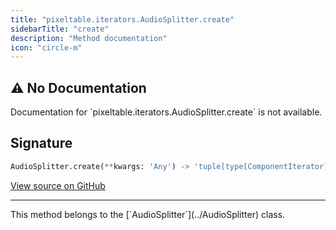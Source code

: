 ```yaml
---
title: "pixeltable.iterators.AudioSplitter.create"
sidebarTitle: "create"
description: "Method documentation"
icon: "circle-m"
---
```

## ⚠️ No Documentation

<Warning>
Documentation for `pixeltable.iterators.AudioSplitter.create` is not available.
</Warning>

## Signature

```python
AudioSplitter.create(**kwargs: 'Any') -> 'tuple[type[ComponentIterator], dict[str, Any]]'
```

<a href="https://github.com/pixeltable/pixeltable/blob/main/pixeltable/iterators/base.py#L51" target="_self">View source on GitHub</a>


---

<Note>
This method belongs to the [`AudioSplitter`](../AudioSplitter) class.
</Note>
